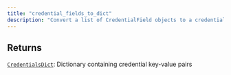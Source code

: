 ```yaml
---
title: "credential_fields_to_dict"
description: "Convert a list of CredentialField objects to a credentials dictionary"
---
```





## Returns

[`CredentialsDict`](../misc/credentialsdict): Dictionary containing credential key-value pairs
